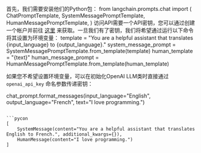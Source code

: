 首先，我们需要安装他们的Python包：
from langchain.prompts.chat import (
    ChatPromptTemplate,
    SystemMessagePromptTemplate,
    HumanMessagePromptTemplate,
)
访问API需要一个API密钥，您可以通过创建一个帐户并前往 [这里](https://platform.openai.com/account/api-keys) 来获取。一旦我们有了密钥，我们将希望通过运行以下命令将其设置为环境变量：
template = "You are a helpful assistant that translates {input_language} to {output_language}."
system_message_prompt = SystemMessagePromptTemplate.from_template(template)
human_template = "{text}"
human_message_prompt = HumanMessagePromptTemplate.from_template(human_template)

如果您不希望设置环境变量，可以在初始化OpenAI LLM类时直接通过 `openai_api_key` 命名参数传递密钥：

chat_prompt.format_messages(input_language="English", output_language="French", text="I love programming.")
```

```pycon
[
    SystemMessage(content="You are a helpful assistant that translates English to French.", additional_kwargs={}),
    HumanMessage(content="I love programming.")
]
```

